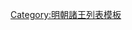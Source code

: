 {{ming|title=明朝蘄國諸王|ed=蘄國|head=追封|
{{ming/title}}
{{ming/list|蘄獻王|[[朱瞻垠]]|朱高熾、庶四子|追封|[[永乐 (明朝)|永樂]]十九年薨，無後，仁宗即位，追加封諡。}}
}}<noinclude>
[[Category:明朝諸王列表模板]]
</noinclude>